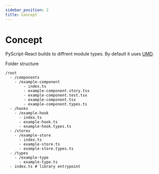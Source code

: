 ```yaml
---
sidebar_position: 2
title: Concept
---
```


# Concept

PyScript-React builds to diffrent module types. By default it uses [UMD](https://www.npmjs.com/package/pyscript-react-umd).

Folder structure

```
/root
  - /components
    - /example-component
        - index.ts
        - example-component.story.tsx
        - example-component.test.tsx
        - example-component.tsx
        - example-component.types.ts
  - /hooks
    - /example-hook
      - index.ts
      - example-hook.ts
      - example-hook.types.ts
  - /stores
    - /example-store
      - index.ts
      - example-store.ts
      - example-store.types.ts
  - /types
    - /example-type
      - example-type.ts
  - index.ts # library entrypoint
```
